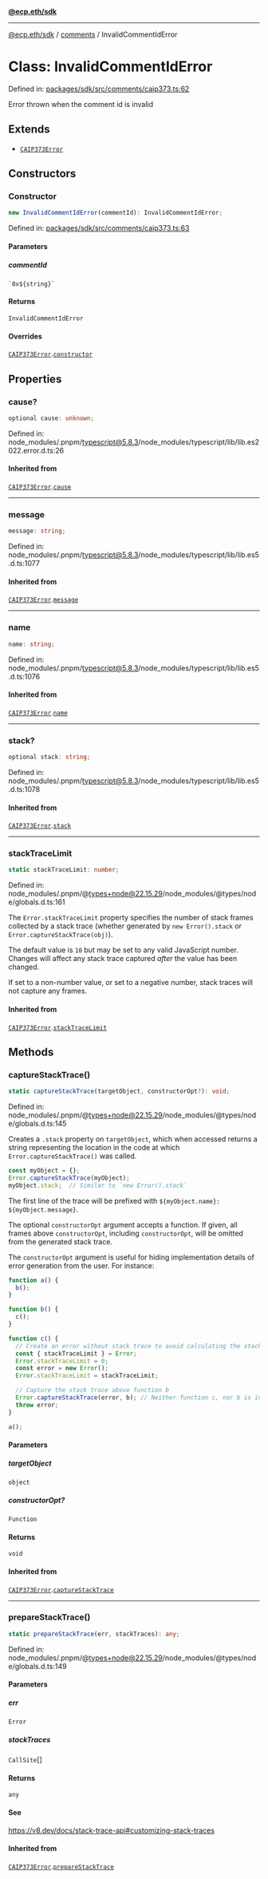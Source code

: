 [**@ecp.eth/sdk**](../../index.mdx)

***

[@ecp.eth/sdk](/sdk-reference/index.mdx) / [comments](/sdk-reference/comments/index.mdx) / InvalidCommentIdError

# Class: InvalidCommentIdError

Defined in: [packages/sdk/src/comments/caip373.ts:62](https://github.com/ecp-eth/comments-monorepo/blob/main/packages/sdk/src/comments/caip373.ts#L62)

Error thrown when the comment id is invalid

## Extends

- [`CAIP373Error`](/sdk-reference/comments/classes/CAIP373Error.mdx)

## Constructors

### Constructor

```ts
new InvalidCommentIdError(commentId): InvalidCommentIdError;
```

Defined in: [packages/sdk/src/comments/caip373.ts:63](https://github.com/ecp-eth/comments-monorepo/blob/main/packages/sdk/src/comments/caip373.ts#L63)

#### Parameters

##### commentId

`` `0x${string}` ``

#### Returns

`InvalidCommentIdError`

#### Overrides

[`CAIP373Error`](/sdk-reference/comments/classes/CAIP373Error.mdx).[`constructor`](/sdk-reference/comments/classes/CAIP373Error.mdx#constructor)

## Properties

### cause?

```ts
optional cause: unknown;
```

Defined in: node\_modules/.pnpm/typescript@5.8.3/node\_modules/typescript/lib/lib.es2022.error.d.ts:26

#### Inherited from

[`CAIP373Error`](/sdk-reference/comments/classes/CAIP373Error.mdx).[`cause`](/sdk-reference/comments/classes/CAIP373Error.mdx#cause)

***

### message

```ts
message: string;
```

Defined in: node\_modules/.pnpm/typescript@5.8.3/node\_modules/typescript/lib/lib.es5.d.ts:1077

#### Inherited from

[`CAIP373Error`](/sdk-reference/comments/classes/CAIP373Error.mdx).[`message`](/sdk-reference/comments/classes/CAIP373Error.mdx#message)

***

### name

```ts
name: string;
```

Defined in: node\_modules/.pnpm/typescript@5.8.3/node\_modules/typescript/lib/lib.es5.d.ts:1076

#### Inherited from

[`CAIP373Error`](/sdk-reference/comments/classes/CAIP373Error.mdx).[`name`](/sdk-reference/comments/classes/CAIP373Error.mdx#name)

***

### stack?

```ts
optional stack: string;
```

Defined in: node\_modules/.pnpm/typescript@5.8.3/node\_modules/typescript/lib/lib.es5.d.ts:1078

#### Inherited from

[`CAIP373Error`](/sdk-reference/comments/classes/CAIP373Error.mdx).[`stack`](/sdk-reference/comments/classes/CAIP373Error.mdx#stack)

***

### stackTraceLimit

```ts
static stackTraceLimit: number;
```

Defined in: node\_modules/.pnpm/@types+node@22.15.29/node\_modules/@types/node/globals.d.ts:161

The `Error.stackTraceLimit` property specifies the number of stack frames
collected by a stack trace (whether generated by `new Error().stack` or
`Error.captureStackTrace(obj)`).

The default value is `10` but may be set to any valid JavaScript number. Changes
will affect any stack trace captured _after_ the value has been changed.

If set to a non-number value, or set to a negative number, stack traces will
not capture any frames.

#### Inherited from

[`CAIP373Error`](/sdk-reference/comments/classes/CAIP373Error.mdx).[`stackTraceLimit`](/sdk-reference/comments/classes/CAIP373Error.mdx#stacktracelimit)

## Methods

### captureStackTrace()

```ts
static captureStackTrace(targetObject, constructorOpt?): void;
```

Defined in: node\_modules/.pnpm/@types+node@22.15.29/node\_modules/@types/node/globals.d.ts:145

Creates a `.stack` property on `targetObject`, which when accessed returns
a string representing the location in the code at which
`Error.captureStackTrace()` was called.

```js
const myObject = {};
Error.captureStackTrace(myObject);
myObject.stack;  // Similar to `new Error().stack`
```

The first line of the trace will be prefixed with
`${myObject.name}: ${myObject.message}`.

The optional `constructorOpt` argument accepts a function. If given, all frames
above `constructorOpt`, including `constructorOpt`, will be omitted from the
generated stack trace.

The `constructorOpt` argument is useful for hiding implementation
details of error generation from the user. For instance:

```js
function a() {
  b();
}

function b() {
  c();
}

function c() {
  // Create an error without stack trace to avoid calculating the stack trace twice.
  const { stackTraceLimit } = Error;
  Error.stackTraceLimit = 0;
  const error = new Error();
  Error.stackTraceLimit = stackTraceLimit;

  // Capture the stack trace above function b
  Error.captureStackTrace(error, b); // Neither function c, nor b is included in the stack trace
  throw error;
}

a();
```

#### Parameters

##### targetObject

`object`

##### constructorOpt?

`Function`

#### Returns

`void`

#### Inherited from

[`CAIP373Error`](/sdk-reference/comments/classes/CAIP373Error.mdx).[`captureStackTrace`](/sdk-reference/comments/classes/CAIP373Error.mdx#capturestacktrace)

***

### prepareStackTrace()

```ts
static prepareStackTrace(err, stackTraces): any;
```

Defined in: node\_modules/.pnpm/@types+node@22.15.29/node\_modules/@types/node/globals.d.ts:149

#### Parameters

##### err

`Error`

##### stackTraces

`CallSite`[]

#### Returns

`any`

#### See

https://v8.dev/docs/stack-trace-api#customizing-stack-traces

#### Inherited from

[`CAIP373Error`](/sdk-reference/comments/classes/CAIP373Error.mdx).[`prepareStackTrace`](/sdk-reference/comments/classes/CAIP373Error.mdx#preparestacktrace)
